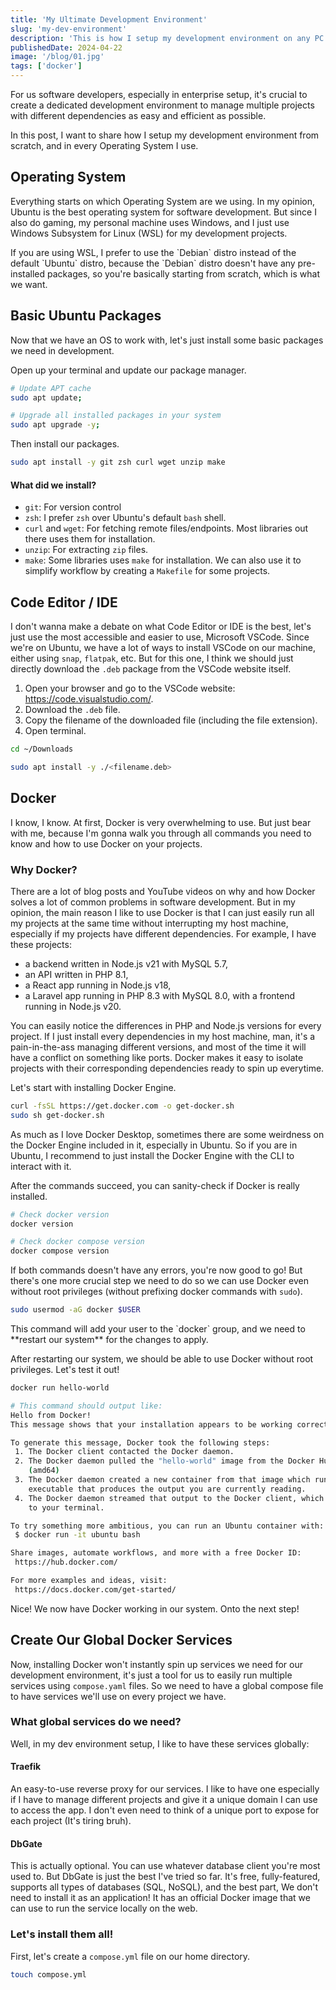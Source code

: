```yaml
---
title: 'My Ultimate Development Environment'
slug: 'my-dev-environment'
description: 'This is how I setup my development environment on any PC.'
publishedDate: 2024-04-22
image: '/blog/01.jpg'
tags: ['docker']
---
```



For us software developers, especially in enterprise setup, it's crucial to create a dedicated development environment to manage multiple projects with different dependencies as easy and efficient as possible.

In this post, I want to share how I setup my development environment from scratch, and in every Operating System I use.

## Operating System

Everything starts on which Operating System are we using. In my opinion, Ubuntu is the best operating system for software development. But since I also do gaming, my personal machine uses Windows, and I just use Windows Subsystem for Linux (WSL) for my development projects.

<Message client:only severity="info" closable={false}>
    If you are using WSL, I prefer to use the `Debian` distro instead of the
    default `Ubuntu` distro, because the `Debian` distro doesn't have any
    pre-installed packages, so you're basically starting from scratch, which is
    what we want.
</Message>

## Basic Ubuntu Packages

Now that we have an OS to work with, let's just install some basic packages we need in development.

Open up your terminal and update our package manager.

```bash
# Update APT cache
sudo apt update;

# Upgrade all installed packages in your system
sudo apt upgrade -y;
```

Then install our packages.

```bash
sudo apt install -y git zsh curl wget unzip make
```

#### What did we install?

-   `git`: For version control
-   `zsh`: I prefer `zsh` over Ubuntu's default `bash` shell.
-   `curl` and `wget`: For fetching remote files/endpoints. Most libraries out there uses them for installation.
-   `unzip`: For extracting `zip` files.
-   `make`: Some libraries uses `make` for installation. We can also use it to simplify workflow by creating a `Makefile` for some projects.

## Code Editor / IDE

I don't wanna make a debate on what Code Editor or IDE is the best, let's just use the most accessible and easier to use, Microsoft VSCode. Since we're on Ubuntu, we have a lot of ways to install VSCode on our machine, either using `snap`, `flatpak`, etc. But for this one, I think we should just directly download the `.deb` package from the VSCode website itself.

1. Open your browser and go to the VSCode website: https://code.visualstudio.com/.
2. Download the `.deb` file.
3. Copy the filename of the downloaded file (including the file extension).
4. Open terminal.

```bash
cd ~/Downloads

sudo apt install -y ./<filename.deb>
```

## Docker

I know, I know. At first, Docker is very overwhelming to use. But just bear with me, because I'm gonna walk you through all commands you need to know and how to use Docker on your projects.

### Why Docker?

There are a lot of blog posts and YouTube videos on why and how Docker solves a lot of common problems in software development. But in my opinion, the main reason I like to use Docker is that I can just easily run all my projects at the same time without interrupting my host machine, especially if my projects have different dependencies. For example, I have these projects:

-   a backend written in Node.js v21 with MySQL 5.7,
-   an API written in PHP 8.1,
-   a React app running in Node.js v18,
-   a Laravel app running in PHP 8.3 with MySQL 8.0, with a frontend running in Node.js v20.

You can easily notice the differences in PHP and Node.js versions for every project. If I just install every dependencies in my host machine, man, it's a pain-in-the-ass managing different versions, and most of the time it will have a conflict on something like ports. Docker makes it easy to isolate projects with their corresponding dependencies ready to spin up everytime.

Let's start with installing Docker Engine.

```bash
curl -fsSL https://get.docker.com -o get-docker.sh
sudo sh get-docker.sh
```

<Message client:only severity="warn" closable={false}>
    As much as I love Docker Desktop, sometimes there are some weirdness on the
    Docker Engine included in it, especially in Ubuntu. So if you are in Ubuntu,
    I recommend to just install the Docker Engine with the CLI to interact with
    it.
</Message>

After the commands succeed, you can sanity-check if Docker is really installed.

```bash
# Check docker version
docker version

# Check docker compose version
docker compose version
```

If both commands doesn't have any errors, you're now good to go! But there's one more crucial step we need to do so we can use Docker even without root privileges (without prefixing docker commands with `sudo`).

```bash
sudo usermod -aG docker $USER
```

<Message client:only severity="warn" closable={false}>
    This command will add your user to the `docker` group, and we need to
    **restart our system** for the changes to apply.
</Message>

After restarting our system, we should be able to use Docker without root privileges. Let's test it out!

```bash
docker run hello-world

# This command should output like:
Hello from Docker!
This message shows that your installation appears to be working correctly.

To generate this message, Docker took the following steps:
 1. The Docker client contacted the Docker daemon.
 2. The Docker daemon pulled the "hello-world" image from the Docker Hub.
    (amd64)
 3. The Docker daemon created a new container from that image which runs the
    executable that produces the output you are currently reading.
 4. The Docker daemon streamed that output to the Docker client, which sent it
    to your terminal.

To try something more ambitious, you can run an Ubuntu container with:
 $ docker run -it ubuntu bash

Share images, automate workflows, and more with a free Docker ID:
 https://hub.docker.com/

For more examples and ideas, visit:
 https://docs.docker.com/get-started/
```

Nice! We now have Docker working in our system. Onto the next step!

## Create Our Global Docker Services

Now, installing Docker won't instantly spin up services we need for our development environment, it's just a tool for us to easily run multiple services using `compose.yaml` files. So we need to have a global compose file to have services we'll use on every project we have.

### What global services do we need?

Well, in my dev environment setup, I like to have these services globally:

#### Traefik

An easy-to-use reverse proxy for our services. I like to have one especially if I have to manage different projects and give it a unique domain I can use to access the app. I don't even need to think of a unique port to expose for each project (It's tiring bruh).

#### DbGate

This is actually optional. You can use whatever database client you're most used to. But DbGate is just the best I've tried so far. It's free, fully-featured, supports all types of databases (SQL, NoSQL), and the best part, We don't need to install it as an application! It has an official Docker image that we can use to run the service locally on the web.

### Let's install them all!

First, let's create a `compose.yml` file on our home directory.

```bash title="/home/<my-username>"
touch compose.yml
```

